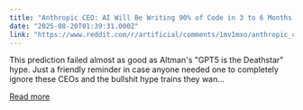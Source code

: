 ```yaml
---
title: "Anthropic CEO: AI Will Be Writing 90% of Code in 3 to 6 Months (March 2025)"
date: "2025-08-20T01:39:31.000Z"
link: "https://www.reddit.com/r/artificial/comments/1mv1mxo/anthropic_ceo_ai_will_be_writing_90_of_code_in_3/"
---
```


This prediction failed almost as good as Altman's "GPT5 is the Deathstar" hype. Just a friendly reminder in case anyone needed one to completely ignore these CEOs and the bullshit hype trains they wan...

[Read more](https://www.reddit.com/r/artificial/comments/1mv1mxo/anthropic_ceo_ai_will_be_writing_90_of_code_in_3/)

